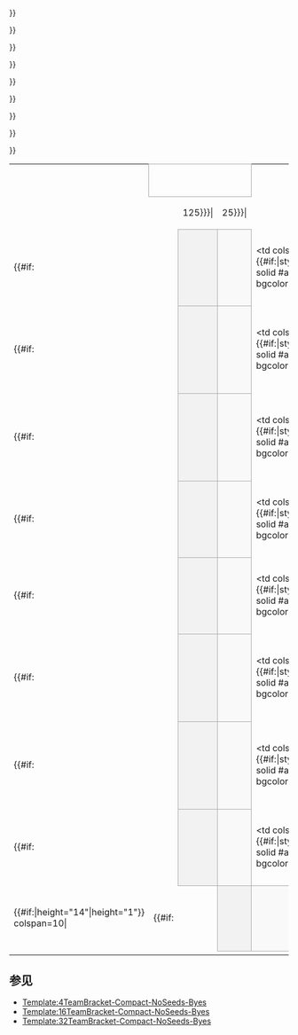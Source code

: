 {| border=0 cellpadding=0 cellspacing=0 style="font-size: 90%; margin:1em 2em 1em 1em;"
| &nbsp;
| align="center" colspan="3" style="border:1px solid #aaa;" bgcolor=#f2f2f2|{{{RD1|Quarterfinals}}}
| colspan=2|
| align="center" colspan="3" style="border:1px solid #aaa;" bgcolor=#f2f2f2|{{{RD2|Semifinals}}}
| colspan=2|
| align="center" colspan="3" style="border:1px solid #aaa;" bgcolor=#f2f2f2|{{{RD3|Final}}}

|-
| width=5 height=7|
| width=25|
| width={{{team-width|125}}}|
| width={{{score-width|25}}}|
| width=5|
| width=5|
| width=25|
| width={{{team-width|125}}}|
| width={{{score-width|25}}}|
| width=5|
| width=5|
| width=25|
| width={{{team-width|125}}}|
| width={{{score-width|25}}}|

|-
| height="14" | 
{{#if:{{{RD1-seed01|}}}
|
<td align=center bgcolor="#f2f2f2" style="border:1px solid #aaa;"> {{{RD1-seed01}}}</td>
<td style="border:1px solid #aaa;" bgcolor="#f9f9f9"> &nbsp;{{{RD1-team01|&nbsp;}}}</td>
|
<td colspan="2" {{#if:{{{RD1-team01|}}}|style="border:1px solid #aaa;" bgcolor=#f9f9f9}}> &nbsp;{{{RD1-team01|&nbsp;}}}</td>
}}
| {{#if:{{{RD1-team01|}}}|align=center style="border:1px solid #aaa;" bgcolor=#f9f9f9}}| {{{RD1-score01|&nbsp;}}}
| {{#if:{{{RD1-team01|}}}|style="border-width:0 0 2px 0; border-style:solid;border-color:black;"}}|&nbsp;

|-
| height="14" |
{{#if:{{{RD1-seed02|}}}
|
<td align=center bgcolor="#f2f2f2" style="border:1px solid #aaa;"> {{{RD1-seed02}}}</td>
<td style="border:1px solid #aaa;" bgcolor="#f9f9f9"> &nbsp;{{{RD1-team02|&nbsp;}}}</td>
|
<td colspan="2" {{#if:{{{RD1-team01|}}}|style="border:1px solid #aaa;" bgcolor=#f9f9f9}}> &nbsp;{{{RD1-team02|&nbsp;}}}</td>
}}
| {{#if:{{{RD1-team01|}}}|align=center style="border:1px solid #aaa;" bgcolor=#f9f9f9}}| {{{RD1-score02|&nbsp;}}}
| {{#if:{{{RD1-team01|}}}|style="border-width:2px 2px 0 0; border-style:solid;border-color:black;"}}|&nbsp;
| {{#if:{{{RD1-team01|}}}|style="border-width:0 0 2px 0; border-style:solid;border-color:black;"}}|&nbsp;
{{#if:{{{RD2-seed01|}}}
|
<td align=center bgcolor="#f2f2f2" style="border:1px solid #aaa;"> {{{RD2-seed01}}}</td>
<td style="border:1px solid #aaa;" bgcolor="#f9f9f9"> &nbsp;{{{RD2-team01|&nbsp;}}}</td>
|
<td colspan="2" {{#if:{{{RD2-team01|}}}|style="border:1px solid #aaa;" bgcolor=#f9f9f9}}> &nbsp;{{{RD2-team01|&nbsp;}}}</td>
}}
| {{#if:{{{RD2-team01|}}}|align=center style="border:1px solid #aaa;" bgcolor=#f9f9f9}}| {{{RD2-score01|&nbsp;}}}
| {{#if:{{{RD2-team01|}}}|style="border-width:0 0 2px 0; border-style:solid;border-color:black;"}}|&nbsp;

|-
| height="14" |
{{#if:{{{RD1-seed03|}}}
|
<td align=center bgcolor="#f2f2f2" style="border:1px solid #aaa;"> {{{RD1-seed03}}}</td>
<td style="border:1px solid #aaa;" bgcolor="#f9f9f9"> &nbsp;{{{RD1-team03|&nbsp;}}}</td>
|
<td colspan="2" {{#if:{{{RD1-team03|}}}|style="border:1px solid #aaa;" bgcolor=#f9f9f9}}> &nbsp;{{{RD1-team03|&nbsp;}}}</td>
}}
| {{#if:{{{RD1-team03|}}}|align=center style="border:1px solid #aaa;" bgcolor=#f9f9f9}}| {{{RD1-score03|&nbsp;}}}
| {{#if:{{{RD1-team03|}}}|style="border-width:0 2px 2px 0; border-style:solid;border-color:black;"}}|&nbsp;
| {{#if:{{{RD1-team03|}}}|style="border-width:2px 0 0 0; border-style:solid;border-color:black;"}}|&nbsp;
{{#if:{{{RD2-seed02|}}}
|
<td align=center bgcolor="#f2f2f2" style="border:1px solid #aaa;"> {{{RD2-seed02}}}</td>
<td style="border:1px solid #aaa;" bgcolor="#f9f9f9"> &nbsp;{{{RD2-team02|&nbsp;}}}</td>
|
<td colspan="2" {{#if:{{{RD2-team01|}}}|style="border:1px solid #aaa;" bgcolor=#f9f9f9}}> &nbsp;{{{RD2-team02|&nbsp;}}}</td>
}}
| {{#if:{{{RD2-team01|}}}|align=center style="border:1px solid #aaa;" bgcolor=#f9f9f9}}| {{{RD2-score02|&nbsp;}}}
| rowspan="2" {{#if:{{{RD2-team01|}}}|style="border-width:2px 2px 0 0; border-style:solid;border-color:black;"}}|&nbsp;

|-
| height="14" |
{{#if:{{{RD1-seed04|}}}
|
<td align=center bgcolor="#f2f2f2" style="border:1px solid #aaa;"> {{{RD1-seed04}}}</td>
<td style="border:1px solid #aaa;" bgcolor="#f9f9f9"> &nbsp;{{{RD1-team04|&nbsp;}}}</td>
|
<td colspan="2" {{#if:{{{RD1-team03|}}}|style="border:1px solid #aaa;" bgcolor=#f9f9f9}}> &nbsp;{{{RD1-team04|&nbsp;}}}</td>
}}
| {{#if:{{{RD1-team03|}}}|align=center style="border:1px solid #aaa;" bgcolor=#f9f9f9}}| {{{RD1-score04|&nbsp;}}}
| {{#if:{{{RD1-team03|}}}|style="border-width:2px 0 0 0; border-style:solid;border-color:black;"}}|&nbsp;
| colspan="4" rowspan="2"|&nbsp;
| {{#if:{{{RD2-team01|}}}|style="border-width:0 0 2px 0; border-style:solid;border-color:black;"}}|&nbsp;
{{#if:{{{RD3-seed01|}}}
|
<td align=center bgcolor="#f2f2f2" style="border:1px solid #aaa;"> {{{RD3-seed01}}}</td>
<td style="border:1px solid #aaa;" bgcolor="#f9f9f9"> &nbsp;{{{RD3-team01|&nbsp;}}}</td>
|
<td colspan="2" style="border:1px solid #aaa;" bgcolor=#f9f9f9> &nbsp;{{{RD3-team01|&nbsp;}}}</td>
}}
| align=center style="border:1px solid #aaa;" bgcolor=#f9f9f9| {{{RD3-score01|&nbsp;}}}

|-
| height="14" |
{{#if:{{{RD1-seed05|}}}
|
<td align=center bgcolor="#f2f2f2" style="border:1px solid #aaa;"> {{{RD1-seed05}}}</td>
<td style="border:1px solid #aaa;" bgcolor="#f9f9f9"> &nbsp;{{{RD1-team05|&nbsp;}}}</td>
|
<td colspan="2" {{#if:{{{RD1-team05|}}}|style="border:1px solid #aaa;" bgcolor=#f9f9f9}}> &nbsp;{{{RD1-team05|&nbsp;}}}</td>
}}
| {{#if:{{{RD1-team05|}}}|align=center style="border:1px solid #aaa;" bgcolor=#f9f9f9}}| {{{RD1-score05|&nbsp;}}}
| {{#if:{{{RD1-team05|}}}|style="border-width:0 0 2px 0; border-style:solid;border-color:black;"}}|&nbsp;
| rowspan="2" {{#if:{{{RD2-team03|}}}|style="border-width:0 2px 2px 0; border-style:solid;border-color:black;"}}|&nbsp;
| {{#if:{{{RD2-team03|}}}|style="border-width:2px 0 0 0; border-style:solid;border-color:black;"}}|&nbsp;
{{#if:{{{RD3-seed02|}}}
|
<td align=center bgcolor="#f2f2f2" style="border:1px solid #aaa;"> {{{RD3-seed02}}}</td>
<td style="border:1px solid #aaa;" bgcolor="#f9f9f9"> &nbsp;{{{RD3-team02|&nbsp;}}}</td>
|
<td colspan="2" style="border:1px solid #aaa;" bgcolor=#f9f9f9> &nbsp;{{{RD3-team02|&nbsp;}}}</td>
}}
| align=center style="border:1px solid #aaa;" bgcolor=#f9f9f9| {{{RD3-score02|&nbsp;}}}

|-
| height="14" |
{{#if:{{{RD1-seed06|}}}
|
<td align=center bgcolor="#f2f2f2" style="border:1px solid #aaa;"> {{{RD1-seed06}}}</td>
<td style="border:1px solid #aaa;" bgcolor="#f9f9f9"> &nbsp;{{{RD1-team06|&nbsp;}}}</td>
|
<td colspan="2" {{#if:{{{RD1-team05|}}}|style="border:1px solid #aaa;" bgcolor=#f9f9f9}}> &nbsp;{{{RD1-team06|&nbsp;}}}</td>
}}
| {{#if:{{{RD1-team05|}}}|align=center style="border:1px solid #aaa;" bgcolor=#f9f9f9}}| {{{RD1-score06|&nbsp;}}}
| {{#if:{{{RD1-team05|}}}|style="border-width:2px 2px 0 0; border-style:solid;border-color:black;"}}|&nbsp;
| {{#if:{{{RD1-team05|}}}|style="border-width:0 0 2px 0; border-style:solid;border-color:black;"}}|&nbsp;
{{#if:{{{RD2-seed03|}}}
|
<td align=center bgcolor="#f2f2f2" style="border:1px solid #aaa;"> {{{RD2-seed03}}}</td>
<td style="border:1px solid #aaa;" bgcolor="#f9f9f9"> &nbsp;{{{RD2-team03|&nbsp;}}}</td>
|
<td colspan="2" {{#if:{{{RD2-team03|}}}|style="border:1px solid #aaa;" bgcolor=#f9f9f9}}> &nbsp;{{{RD2-team03|&nbsp;}}}</td>
}}
| {{#if:{{{RD2-team03|}}}|align=center style="border:1px solid #aaa;" bgcolor=#f9f9f9}}| {{{RD2-score03|&nbsp;}}}

|-
| height="14" |
{{#if:{{{RD1-seed07|}}}
|
<td align=center bgcolor="#f2f2f2" style="border:1px solid #aaa;"> {{{RD1-seed07}}}</td>
<td style="border:1px solid #aaa;" bgcolor="#f9f9f9"> &nbsp;{{{RD1-team07|&nbsp;}}}</td>
|
<td colspan="2" {{#if:{{{RD1-team07|}}}|style="border:1px solid #aaa;" bgcolor=#f9f9f9}}> &nbsp;{{{RD1-team07|&nbsp;}}}</td>
}}
| {{#if:{{{RD1-team07|}}}|align=center style="border:1px solid #aaa;" bgcolor=#f9f9f9}}| {{{RD1-score07|&nbsp;}}}
| {{#if:{{{RD1-team07|}}}|style="border-width:0 2px 2px 0; border-style:solid;border-color:black;"}}|&nbsp;
| {{#if:{{{RD1-team07|}}}|style="border-width:2px 0 0 0; border-style:solid;border-color:black;"}}|&nbsp;
{{#if:{{{RD2-seed04|}}}
|
<td align=center bgcolor="#f2f2f2" style="border:1px solid #aaa;"> {{{RD2-seed04}}}</td>
<td style="border:1px solid #aaa;" bgcolor="#f9f9f9"> &nbsp;{{{RD2-team04|&nbsp;}}}</td>
|
<td colspan="2" {{#if:{{{RD2-team03|}}}|style="border:1px solid #aaa;" bgcolor=#f9f9f9}}> &nbsp;{{{RD2-team04|&nbsp;}}}</td>
}}
| {{#if:{{{RD2-team03|}}}|align=center style="border:1px solid #aaa;" bgcolor=#f9f9f9}}| {{{RD2-score04|&nbsp;}}}
| {{#if:{{{RD2-team03|}}}|style="border-width:2px 0 0 0; border-style:solid;border-color:black;"}}|&nbsp;
| &nbsp;
| {{#if:{{{RD3b|}}}|align="center" colspan="3" style="border:1px solid #aaa;" bgcolor=#f2f2f2}}|{{{RD3b|}}}

|-
| height="14" |
{{#if:{{{RD1-seed08|}}}
|
<td align=center bgcolor="#f2f2f2" style="border:1px solid #aaa;"> {{{RD1-seed08}}}</td>
<td style="border:1px solid #aaa;" bgcolor="#f9f9f9"> &nbsp;{{{RD1-team08|&nbsp;}}}</td>
|
<td colspan="2" {{#if:{{{RD1-team07|}}}|style="border:1px solid #aaa;" bgcolor=#f9f9f9}}> &nbsp;{{{RD1-team08|&nbsp;}}}</td>
}}
| {{#if:{{{RD1-team07|}}}|align=center style="border:1px solid #aaa;" bgcolor=#f9f9f9}}| {{{RD1-score08|&nbsp;}}}
| {{#if:{{{RD1-team07|}}}|style="border-width:2px 0 0 0; border-style:solid;border-color:black;"}}|&nbsp;

|-
| {{#if:{{{RD3b|}}}|height="14"|height="1"}} colspan=10| 
|
{{#if:{{{RD3b-seed01|}}}
|
<td align=center bgcolor="#f2f2f2" style="border:1px solid #aaa;"> {{{RD3b-seed01}}}</td>
<td style="border:1px solid #aaa;" bgcolor="#f9f9f9"> &nbsp;{{{RD3b-team01|&nbsp;}}}</td>
|
<td colspan="2" {{#if:{{{RD3b-team01|}}}|style="border:1px solid #aaa;" bgcolor=#f9f9f9}}> &nbsp;{{{RD3b-team01|&nbsp;}}}</td>
}}
| {{#if:{{{RD3b-team01|}}}|align=center style="border:1px solid #aaa;" bgcolor=#f9f9f9}}| {{{RD3b-score01|&nbsp;}}}

|-
|colspan=10| 
| {{#if:{{{RD3b|}}}|height="14"|height="1"}}|
{{#if:{{{RD3b-seed02|}}}
|
<td align=center bgcolor="#f2f2f2" style="border:1px solid #aaa;"> {{{RD3b-seed02}}}</td>
<td style="border:1px solid #aaa;" bgcolor="#f9f9f9"> &nbsp;{{{RD3b-team02|&nbsp;}}}</td>
|
<td colspan="2" {{#if:{{{RD3b-team01|}}}|style="border:1px solid #aaa;" bgcolor=#f9f9f9}}> &nbsp;{{{RD3b-team02|&nbsp;}}}</td>
}}
| {{#if:{{{RD3b-team01|}}}|align=center style="border:1px solid #aaa;" bgcolor=#f9f9f9}}| {{{RD3b-score02|&nbsp;}}}

|}<noinclude>
==参见==
*[[Template:4TeamBracket-Compact-NoSeeds-Byes]]
*[[Template:16TeamBracket-Compact-NoSeeds-Byes]]
*[[Template:32TeamBracket-Compact-NoSeeds-Byes]]

[[Category:8队对阵形势图模板|{{PAGENAME}}]]
</noinclude>